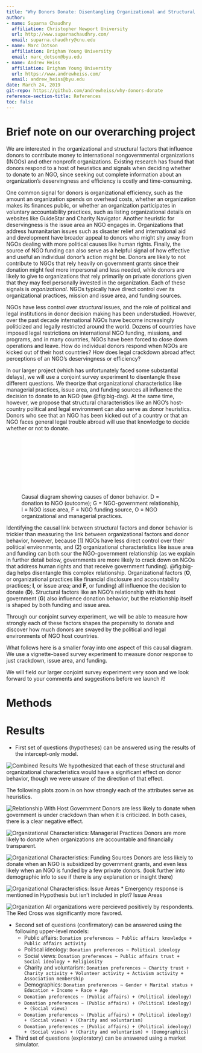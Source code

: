 ```yaml
---
title: "Why Donors Donate: Disentangling Organizational and Structural Heuristics for International Philanthropy"
author:
- name: Suparna Chaudhry
  affiliation: Christopher Newport University
  url: http://www.suparnachaudhry.com/
  email: suparna.chaudhry@cnu.edu
- name: Marc Dotson
  affiliation: Brigham Young University
  email: marc_dotson@byu.edu
- name: Andrew Heiss
  affiliation: Brigham Young University
  url: https://www.andrewheiss.com/
  email: andrew_heiss@byu.edu
date: March 24, 2019
git-repo: https://github.com/andrewheiss/why-donors-donate
reference-section-title: References
toc: false
---
```


# Brief note on our overarching project

We are interested in the organizational and structural factors that influence donors to contribute money to international nongovernmental organizations (INGOs) and other nonprofit organizations. Existing research has found that donors respond to a host of heuristics and signals when deciding whether to donate to an NGO, since seeking out complete information about an organization's deservingness and efficiency is costly and time-consuming. 

One common signal for donors is organizational efficiency, such as the amount an organization spends on overhead costs, whether an organization makes its finances public, or whether an organization participates in voluntary accountability practices, such as listing organizational details on websites like GuideStar and Charity Navigator. Another heuristic for deservingness is the issue area an NGO engages in. Organizations that address humanitarian issues such as disaster relief and international aid and development have broader appeal to donors who might shy away from NGOs dealing with more political causes like human rights. Finally, the source of NGO funding can also serve as a helpful signal of how effective and useful an individual donor's action might be. Donors are likely to not contribute to NGOs that rely heavily on government grants since their donation might feel more impersonal and less needed, while donors are likely to give to organizations that rely primarily on private donations given that they may feel personally invested in the organization. Each of these signals is *organizational*. NGOs typically have direct control over its organizational practices, mission and issue area, and funding sources. 

NGOs have less control over *structural* issues, and the role of political and legal institutions in donor decision making has been understudied. However, over the past decade international NGOs have become increasingly politicized and legally restricted around the world. Dozens of countries have imposed legal restrictions on international NGO funding, missions, and programs, and in many countries, NGOs have been forced to close down operations and leave. How do individual donors respond when NGOs are kicked out of their host countries? How does legal crackdown abroad affect perceptions of an NGO's deservingness or efficiency?

In our larger project (which has unfortunately faced some substantial delays), we will use a conjoint survey experiment to disentangle these different questions. We theorize that organizational characteristics like managerial practices, issue area, and funding sources all influence the decision to donate to an NGO (see @fig:big-dag). At the same time, however, we propose that structural characteristics like an NGO's host-country political and legal environment can also serve as donor heuristics. Donors who see that an NGO has been kicked out of a country or that an NGO faces general legal trouble abroad will use that knowledge to decide whether or not to donate. 

![Causal diagram showing causes of donor behavior. D = donation to NGO (outcome); G = NGO-government relationship, I = NGO issue area, F = NGO funding source, O = NGO organizational and managerial practices.](output/figures/causal-path.pdf){#fig:big-dag}

Identifying the causal link between structural factors and donor behavior is trickier than measuring the link between organizational factors and donor behavior, however, because (1) NGOs have less direct control over their political environments, and (2) organizational characteristics like issue area and funding can both sour the NGO-government relationship (as we explain in further detail below, governments are more likely to crack down on NGOs that address human rights and that receive government funding). @fig:big-dag helps disentangle this complex relationship. Organizational factors (**O**, or organizational practices like financial disclosure and accountability practices; **I**, or issue area; and **F**, or funding) all influence the decision to donate (**D**). Structural factors like an NGO's relationship with its host government (**G**) also influence donation behavior, but the relationship itself is shaped by both funding and issue area. 

Through our conjoint survey experiment, we will be able to measure how strongly each of these factors shapes the propensity to donate and discover how much donors are swayed by the political and legal environments of NGO host countries.

What follows here is a smaller foray into one aspect of this causal diagram. We use a vignette-based survey experiment to measure donor response to just crackdown, issue area, and funding. 

We will field our larger conjoint survey experiment very soon and we look forward to your comments and suggestions before we launch it!

# Methods

# Results

- First set of questions (hypotheses) can be answered using the results of the intercept-only model.

![Combined Results](output/figures/combined-results.png)
We hypothesized that each of these structural and organizational characteristics would have a significant effect on donor behavior, though we were unsure of the direction of that effect.

The following plots zoom in on how strongly each of the attributes serve as heuristics. 



![Relationship With Host Government](output/figures/relationship-with-gov.png)
Donors are less likely to donate when government is under crackdown than when it is criticized. In both cases, there is a clear negative effect.

![Organizational Characteristics: Managerial Practices](output/figures/managerial-practices.png)
Donors are more likely to donate when organizations are accountable and financially transparent.

![Organizational Characteristics: Funding Sources](output/figures/funding-sources.png)
Donors are less likely to donate when an NGO is subsidized by government grants, and even less likely when an NGO is funded by a few private donors. (look further into demographic info to see if there is any explanation or insight there)

![Organizational Characteristics: Issue Areas](output/figures/issue-areas.png)
* Emergency response is mentioned in Hypothesis but isn't included in plot?
Issue Areas 

![Organization](output/figures/organization.png)
All organizations were percieved positively by respondents. The Red Cross was significantly more favored.

- Second set of questions (confirmatory) can be answered using the following upper-level models:
  - Public affairs: `Donation preferences ~ Public affairs knowledge + Public affairs activity`
  - Political ideology: `Donation preferences ~ Political ideology`
  - Social views: `Donation preferences ~ Public affairs trust + Social ideology + Religiosity`
  - Charity and voluntarism: `Donation preferences ~ Charity trust + Charity activity + Volunteer activity + Activism activity + Association membership`
  - Demographics: `Donation preferences ~ Gender + Marital status + Education + Income + Race + Age`
  - `Donation preferences ~ (Public affairs) + (Political ideology)`
  - `Donation preferences ~ (Public affairs) + (Political ideology) + (Social views)`
  - `Donation preferences ~ (Public affairs) + (Political ideology) + (Social views) + (Charity and voluntarism)`
  - `Donation preferences ~ (Public affairs) + (Political ideology) + (Social views) + (Charity and voluntarism) + (Demographics)`
- Third set of questions (exploratory) can be answered using a market simulator.


